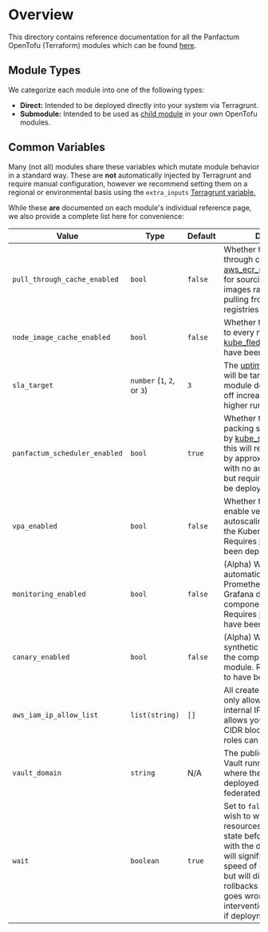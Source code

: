 # Overview

This directory contains reference documentation for all the Panfactum OpenTofu (Terraform) modules which can be found
[here](https://github.com/Panfactum/stack/tree/__PANFACTUM_VERSION_EDGE__/packages/infrastructure).

## Module Types

We categorize each module into one of the following types:

* **Direct:** Intended to be deployed directly into your system via Terragrunt.
* **Submodule:** Intended to be used as [child module](https://opentofu.org/docs/language/modules/) in your own OpenTofu modules.

## Common Variables

Many (not all) modules share these variables which mutate module behavior in a standard way. These are **not**
automatically injected by Terragrunt and require manual configuration, however we recommend setting them on
a regional or environmental basis using the `extra_inputs` [Terragrunt variable.](/edge/reference/configuration/terragrunt-variables#inputs)

While these **are** documented on each module's individual reference page, we also provide a complete
list here for convenience:

| Value                         | Type                        | Default | Description                                                                                                                                                                                                                                                                                                          |
| ----------------------------- | --------------------------- | ------- | -------------------------------------------------------------------------------------------------------------------------------------------------------------------------------------------------------------------------------------------------------------------------------------------------------------------- |
| `pull_through_cache_enabled`  | `bool`                      | `false` | Whether to use the pull through cached provided by [aws\_ecr\_pull\_through\_cache](/edge/reference/infrastructure-modules/direct/aws/aws_ecr_pull_through_cache) for sourcing container images rather than directly pulling from public registries.                                                            |
| `node_image_cache_enabled`    | `bool`                      | `false` | Whether to pre-pull images to every node. Requires the [kube\_fledged](/edge/reference/infrastructure-modules/direct/kubernetes/kube_fledged) operator to have been deployed.                                                                                                                                   |
| `sla_target`                  | `number` (`1`, `2`, or `3`) | `3`     | The [uptime SLA level](/edge/guides/deploying-workloads/high-availability) that will be targeted in the module deployment. Trades off increased uptime for higher runtime costs.                                                                                                                                |
| `panfactum_scheduler_enabled` | `bool`                      | `true`  | Whether to use the bin-packing scheduler provided by [kube\_scheduler](/edge/reference/infrastructure-modules/direct/kubernetes/kube_scheduler). Using this will reduce cluster costs by approximately 25-33% with no additional impact, but requires the scheduler be deployed.                                |
| `vpa_enabled`                 | `bool`                      | `false` | Whether to automatically enable vertical pod autoscaling for the Pods in the Kubernetes module. Requires [kube\_vpa](/edge/reference/infrastructure-modules/direct/kubernetes/kube_vpa) to have been deployed.                                                                                                  |
| `monitoring_enabled`          | `bool`                      | `false` | (Alpha) Whether to automatically install Prometheus scrapers and Grafana dashboards for the components in the module. Requires [kube\_monitoring](/edge/reference/infrastructure-modules/direct/kubernetes/kube_monitoring) to have been deployed.                                                              |
| `canary_enabled`              | `bool`                      | `false` | (Alpha) Whether to install synthetic healthchecks for the components in the module. Requires [kube\_argo](/edge/reference/infrastructure-modules/direct/kubernetes/kube_argo) to have been deployed.                                                                                                            |
| `aws_iam_ip_allow_list`       | `list(string)`              | `[]`    | All created IAM roles are only allowed to be used by internal IP addresses. This allows you to provide extra CIDR blocks from which IAM roles can be used.                                                                                                                                                           |
| `vault_domain`                | `string`                    | N/A     | The public domain name of Vault running in the cluster where the module is deployed. Used to set up federated authz/n.                                                                                                                                                                                               |
| `wait`                        | `boolean`                   | `true`  | Set to `false` if you do not wish to wait for the resources to reach a ready state before proceeding with the deployment. This will significantly improve the speed of deploying updates but will disable automatic rollbacks in case something goes wrong. Manual intervention may be required if deployment fails. |
